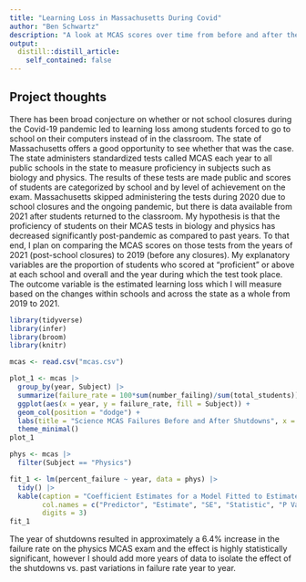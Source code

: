 ```yaml
---
title: "Learning Loss in Massachusetts During Covid"
author: "Ben Schwartz"
description: "A look at MCAS scores over time from before and after the school shutdowns during the COVID-19 pandemic"
output:
  distill::distill_article:
    self_contained: false
---
```




## Project thoughts

There has been broad conjecture on whether or not school closures during the Covid-19 pandemic led to learning loss among students forced to go to school on their computers instead of in the classroom. The state of Massachusetts offers a good opportunity to see whether that was the case. The state administers standardized tests called MCAS each year to all public schools in the state to measure proficiency in subjects such as biology and physics. The results of these tests are made public and scores of students are categorized by school and by level of achievement on the exam. Massachusetts skipped administering the tests during 2020 due to school closures and the ongoing pandemic, but there is data available from 2021 after students returned to the classroom. My hypothesis is that the proficiency of students on their MCAS tests in biology and physics has decreased significantly post-pandemic as compared to past years. To that end, I plan on comparing the MCAS scores on those tests from the years of 2021 (post-school closures) to 2019 (before any closures). My explanatory variables are the  proportion of students who scored at "proficient" or above at each school and overall and the year during which the test took place. The outcome variable is the estimated learning loss which I will measure based on the changes within schools and across the state as a whole from 2019 to 2021.

```r
library(tidyverse)
library(infer)
library(broom)
library(knitr)

mcas <- read.csv("mcas.csv")

plot_1 <- mcas |>
  group_by(year, Subject) |>
  summarize(failure_rate = 100*sum(number_failing)/sum(total_students)) |>
  ggplot(aes(x = year, y = failure_rate, fill = Subject)) +
  geom_col(position = "dodge") +
  labs(title = "Science MCAS Failures Before and After Shutdowns", x = "Time", y = "Failure Rate (percent)") +
  theme_minimal()
plot_1

phys <- mcas |>
  filter(Subject == "Physics")

fit_1 <- lm(percent_failure ~ year, data = phys) |>
  tidy() |>
  kable(caption = "Coefficient Estimates for a Model Fitted to Estimate Variation in Failure Rate on Physics MCAS",
        col.names = c("Predictor", "Estimate", "SE", "Statistic", "P Value"),
        digits = 3)
fit_1
```
The year of shutdowns resulted in approximately a 6.4% increase in the failure rate on the physics MCAS exam and the effect is highly statistically significant, however I should add more years of data to isolate the effect of the shutdowns vs. past variations in failure rate year to year.



